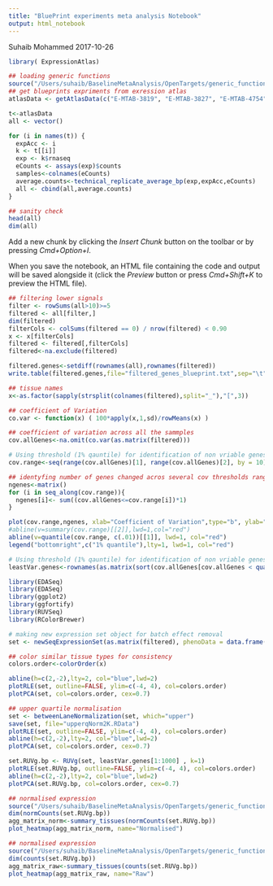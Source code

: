```yaml
---
title: "BluePrint experiments meta analysis Notebook"
output: html_notebook
---
```

Suhaib Mohammed
2017-10-26

```r
library( ExpressionAtlas)

## loading generic functions 
source("/Users/suhaib/BaselineMetaAnalysis/OpenTargets/generic_functions.R")
## get blueprints expriments from exression atlas
atlasData <- getAtlasData(c("E-MTAB-3819", "E-MTAB-3827", "E-MTAB-4754"))

t<-atlasData
all <- vector()

for (i in names(t)) {
  expAcc <- i
  k <- t[[i]]
  exp <- k$rnaseq
  eCounts <- assays(exp)$counts
  samples<-colnames(eCounts)
  average.counts<-technical_replicate_average_bp(exp,expAcc,eCounts)
  all <- cbind(all,average.counts)
}

## sanity check 
head(all)
dim(all)
```

Add a new chunk by clicking the *Insert Chunk* button on the toolbar or by pressing *Cmd+Option+I*.

When you save the notebook, an HTML file containing the code and output will be saved alongside it (click the *Preview* button or press *Cmd+Shift+K* to preview the HTML file).

```r
## filtering lower signals
filter <- rowSums(all>10)>=5
filtered <- all[filter,]
dim(filtered)
filterCols <- colSums(filtered == 0) / nrow(filtered) < 0.90
x <- x[filterCols]
filtered <- filtered[,filterCols]
filtered<-na.exclude(filtered)

filtered.genes<-setdiff(rownames(all),rownames(filtered))
write.table(filtered.genes,file="filtered_genes_blueprint.txt",sep="\t",col.names='NA')
```

```r
## tissue names
x<-as.factor(sapply(strsplit(colnames(filtered),split="_"),"[",3))

## coefficient of Variation
co.var <- function(x) ( 100*apply(x,1,sd)/rowMeans(x) ) 

## coefficient of variation across all the sammples
cov.allGenes<-na.omit(co.var(as.matrix(filtered)))

# Using threshold (1% qauntile) for identification of non vriable genes that has least cov.
cov.range<-seq(range(cov.allGenes)[1], range(cov.allGenes)[2], by = 10)

## identyfing number of genes changed acros several cov thresholds range
ngenes<-matrix()
for (i in seq_along(cov.range)){
  ngenes[i]<- sum((cov.allGenes<=cov.range[i])*1)
}

plot(cov.range,ngenes, xlab="Coefficient of Variation",type="b", ylab="Number of genes",pch=16,col="blue",main="")
#abline(v=summary(cov.range)[[2]],lwd=1,col="red")
abline(v=quantile(cov.range, c(.01))[[1]], lwd=1, col="red")
legend("bottomright",c("1% quantile"),lty=1, lwd=1, col="red")

# Using threshold (1% qauntile) for identification of non vriable genes that has least cov.
leastVar.genes<-rownames(as.matrix(sort(cov.allGenes[cov.allGenes < quantile(cov.range, c(.1))[[1]]])))

```

```r

library(EDASeq)
library(EDASeq)
library(ggplot2)
library(ggfortify)
library(RUVSeq)
library(RColorBrewer)

# making new expression set object for batch effect removal
set <- newSeqExpressionSet(as.matrix(filtered), phenoData = data.frame(x, row.names=colnames(filtered)))

## color similar tissue types for consistency 
colors.order<-colorOrder(x)

abline(h=c(2,-2),lty=2, col="blue",lwd=2)
plotRLE(set, outline=FALSE, ylim=c(-4, 4), col=colors.order)
plotPCA(set, col=colors.order, cex=0.7)
```


```r
## upper quartile normalisation
set <- betweenLaneNormalization(set, which="upper")
save(set, file="upperqNorm2K.RData")
plotRLE(set, outline=FALSE, ylim=c(-4, 4), col=colors.order)
abline(h=c(2,-2),lty=2, col="blue",lwd=2)
plotPCA(set, col=colors.order, cex=0.7)
```

```r

set.RUVg.bp <- RUVg(set, leastVar.genes[1:1000] , k=1)
plotRLE(set.RUVg.bp, outline=FALSE, ylim=c(-4, 4), col=colors.order)
abline(h=c(2,-2),lty=2, col="blue",lwd=2)
plotPCA(set.RUVg.bp, col=colors.order, cex=0.7)

```



```r
## normalised expression
source("/Users/suhaib/BaselineMetaAnalysis/OpenTargets/generic_functions.R")
dim(normCounts(set.RUVg.bp))
agg_matrix_norm<-summary_tissues(normCounts(set.RUVg.bp))
plot_heatmap(agg_matrix_norm, name="Normalised")
```


```r
## normalised expression
source("/Users/suhaib/BaselineMetaAnalysis/OpenTargets/generic_functions.R")
dim(counts(set.RUVg.bp))
agg_matrix_raw<-summary_tissues(counts(set.RUVg.bp))
plot_heatmap(agg_matrix_raw, name="Raw")
```

